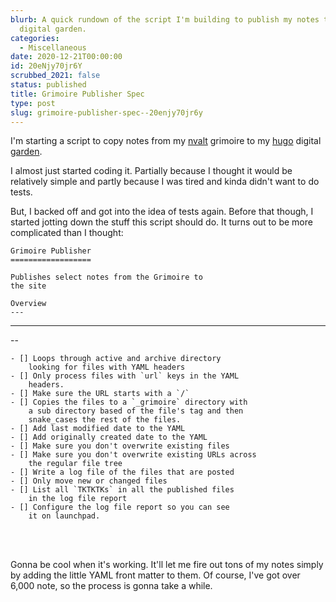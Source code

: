 ```yaml
---
blurb: A quick rundown of the script I'm building to publish my notes to my
  digital garden.
categories:
  - Miscellaneous
date: 2020-12-21T00:00:00
id: 20eNjy70jr6Y
scrubbed_2021: false
status: published
title: Grimoire Publisher Spec
type: post
slug: grimoire-publisher-spec--20enjy70jr6y
---
```


I'm starting a script to copy notes from my [nvalt](https://brettterpstra.com/projects/nvalt/) grimoire to my [hugo](https://gohugo.io) digital [garden](https://maggieappleton.com/garden-history).

I almost just started coding it. Partially because I thought it would be relatively simple and partly because I was tired and kinda didn't want to do tests. 

But, I backed off and got into the idea of tests again. Before that though, I started jotting down the stuff this script should do. It turns out to be more complicated than I thought:


    Grimoire Publisher
    ==================

    Publishes select notes from the Grimoire to 
    the site

    Overview
    ---
---
--

    - [] Loops through active and archive directory 
        looking for files with YAML headers
    - [] Only process files with `url` keys in the YAML
        headers.
    - [] Make sure the URL starts with a `/`
    - [] Copies the files to a `_grimoire` directory with
        a sub directory based of the file's tag and then 
        snake_cases the rest of the files.
    - [] Add last modified date to the YAML
    - [] Add originally created date to the YAML
    - [] Make sure you don't overwrite existing files
    - [] Make sure you don't overwrite existing URLs across
        the regular file tree
    - [] Write a log file of the files that are posted
    - [] Only move new or changed files
    - [] List all `TKTKTKs` in all the published files
        in the log file report
    - [] Configure the log file report so you can see 
        it on launchpad.


<br /><br />

Gonna be cool when it's working. It'll let me fire out tons of my notes simply by adding the little YAML front matter to them. Of course, I've got over 6,000 note, so the process is gonna take a while.